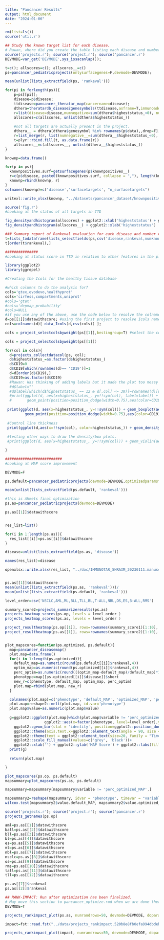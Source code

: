 ```yaml
---
title: "Pancancer Results"
output: html_document
date: "2024-01-06"
---
```

```r
rm(list=ls())
source('util.r')

```


```r
## Study the known target list for each disease.
# Rawan, where did you create the table listing each disease and number of targets? Move this there.
source('projects.r'); source('project.r'); source('pancancer.r')
DEVMODE=var_get('DEVMODE',sys_issacanlap());

t=c(); allscores=c(); allscores__=c()
ps=pancancer_pediatricprojects(onlysurfacegenes=F,devmode=DEVMODE);

mean(unlist(lists_extractfield(ps, 'rankeval')))

for(pi in forlength(ps)){
	p=ps[[pi]];
	disease=p$disease;
	ttdisease=pancancer_theratar_map(cancername=disease);
	dthera=theratardb_disease2genesymbols(ttdisease,asframe=T,immunoadd=0);
	r=list(disease=disease,numnegative=sum(dthera$higheststatus_<0), numpositive=sum(dthera$higheststatus_>0));
	allscores=c(allscores, unlist(dthera$higheststatus_))
	
	#not all targets are actually present in the project.
	dthera__ = dthera[dthera$genesymbol %in% rownames(p$data),,drop=F];
	r=list_merge(r, list(numnegative__=sum(dthera__$higheststatus_<0), numpositive__=sum(dthera__$higheststatus_>0)));
	t=plyr::rbind.fill(t, as.data.frame(r))
	allscores__=c(allscores__, unlist(dthera__$higheststatus_))
}

knownp=data.frame()

for(p in ps){
  knownpositives.surf=getsurfacegenes(p$knownpositives__)
  r=c(p$disease, paste0(knownpositives.surf, collapse = ","), length(knownpositives.surf))
  knownp=rbind(knownp, r)
}
colnames(knownp)=c('disease','surfacetargets', "n_surfacetargets")

writexl::write_xlsx(knownp, "../datasets/pancancer_dataset/knownpositivesindataset_pancancer_03.02.24.xlsx")

source('fig.r')
#Looking at the status of all targets in TTD 

fig_densityandhistogram(allscores) + ggplot2::xlab('higheststatus') + ggplot2::ggtitle('all targets') |> print()
fig_densityandhistogram(allscores__) + ggplot2::xlab('higheststatus')  + ggplot2::ggtitle('project targets') |> print()

```
```r
### Summary report of Rankeval evaluation for each disease and number of known positives/negatives
t=lists_todataframe(lists_selectfields(ps,csv('disease,rankeval,numknownpositives__,numknownnegatives__')))
t[order(t$rankeval),]
```


```r
###############
#Looking at status score in TTD in relation to other features in the plot 

library(ggplot2)
library(ggrepel)

#Creating the Icols for the healthy tissue database 

#which columns to do the analysis for?
cols='gtex,evodevo,healthyprot' 
cols='cirfess,compartments,uniprot'
#cols='gtex'
#cols='depmap_probability'
#cols=NULL
#if you use any of the above, use the code below to resolve the colnames.
d=ps[[1]]$datawithscore; #using the first project to resolve Icols names.
cols=colnames(d)[ data_Icols(d,csv(cols)) ];

cols = project_selectcolsbyweight(ps[[1]],bestingroup=T) #select the column with the highest abs weight in each datasource.

cols = project_selectcolsbyweight(ps[[1]])

for(col in cols){
  d=projects_collectdatacol(ps, col);
  d$higheststatus_=as.factor(d$higheststatus_)
  d$CD19=0
  d$CD19[which(rownames(d)== 'CD19')]=1
  d=d[order(d$CD19),]
  d$CD19=as.factor(d$CD19)
  #Rawan: Was thinking of adding labels but it made the plot too messy 
  #d$label=""
  #d$label[which(d$higheststatus_ == 12 & d[,col] <= 30)]=rownames(d)[which(d$higheststatus_ == 12 & d[,col] <= 30)]
  #print(ggplot(d, aes(x=higheststatus_, y=!!sym(col), label=label)) + geom_boxplot(aes(fill=higheststatus_)) +
  #       geom_point(position=position_dodge(width=0.75),aes(color=CD19)) + geom_text_repel(nudge_x = 5, nudge_y=16,size=2))
  
 print(ggplot(d, aes(x=higheststatus_, y=!!sym(col))) + geom_boxplot(aes(fill=higheststatus_)) +
         geom_point(position=position_dodge(width=0.75),aes(color=CD19))) + theme_classic()
 
 #Control line thickness 
 print(ggplot(d,aes(x=!!sym(col), color=higheststatus_)) + geom_density() + theme_classic())
 
 #testing other ways to draw the density/box plots.
 #print(ggplot(d, aes(x=higheststatus_, y=!!sym(col))) + geom_violin(aes(fill=higheststatus_)) + ggforce::geom_sina())

}


```


```r
##########################
#Looking at MAP score improvement 

DEVMODE=F

ps.default=pancancer_pediatricprojects(devmode=DEVMODE,optimizedparamsfile="project_defaultparams.yml")

mean(unlist(lists_extractfield(ps.default, 'rankeval')))

#this is Ahmets final optimization 
ps.as=pancancer_pediatricprojects(devmode=DEVMODE)

ps.as[[1]]$datawithscore


res_list=list()

for(i in 1:length(ps.as)){
  res_list[[i]]=ps.as[[i]]$datawithscore
}

disease=unlist(lists_extractfield(ps.as, 'disease'))

names(res_list)=disease

openxlsx::write.xlsx(res_list, "../doc/IMMUNOTAR_SHRAIM_20230111.manuscript/Supplemental files/Supplemental_tables_results.xlsx", rowNames=T)


ps.as[[1]]$datawithscore
mean(unlist(lists_extractfield(ps.as, 'rankeval')))/
mean(unlist(lists_extractfield(ps.default, 'rankeval')))

level_order=csv('NSCLC,AML,ML,BLL,TLL,BL,T-ALL,NBL,OS,ES,B-ALL,RMS')

summary_score2=projects_summarizeresults(ps.as)
projects_heatmap_scores(ps.op, levels = level_order )
projects_heatmap_scores(ps.as, levels = level_order )

project_resultheatmap(ps.op[[1]], rows=rownames(summary_score1)[1:10], nc=1)
project_resultheatmap(ps.as[[1]], rows=rownames(summary_score2)[1:10], nc=1)


plot_mapscores=function(ps.optimized, ps.default){
  map=pancancer_diseasemap()
  plot.map=data.frame()
  for(i in 1:length(ps.optimized)){
    default_map=as.numeric(round(ps.default[[i]]$rankeval,4))
    optim_map=as.numeric(round(ps.optimized[[i]]$rankeval,4))
    perc_optim=as.numeric(round(((optim_map-default_map)/default_map)*100,0))
    phenotype=map[[ps.optimized[[i]]$disease]]$short
    new_r=c(phenotype, default_map, optim_map, perc_optim)
    plot.map=rbind(plot.map, new_r)
  }

  colnames(plot.map)=c('phenotype', 'default_MAP', 'optimized_MAP', 'perc_optimized_MAP')
  plot.map=reshape2::melt(plot.map, id.var='phenotype')
  plot.map$value=as.numeric(plot.map$value)
  
  g=ggplot2::ggplot(plot.map[which(plot.map$variable != 'perc_optimized_MAP'),], 
                  ggplot2::aes(x=factor(phenotype, level=level_order),y=value, fill=variable)) + 
    ggplot2::geom_bar(stat = 'identity', position=ggplot2::position_dodge()) + ggplot2::theme_bw() + 
    ggplot2::theme(axis.text.x=ggplot2::element_text(angle = 90, size = 12, hjust=0.95,vjust=0.2)) + 
    ggplot2::theme(text = ggplot2::element_text(size=20, family = "Times New Roman")) + 
    ggplot2::scale_fill_manual(values=c('grey', 'black'))+
    ggplot2::xlab('') + ggplot2::ylab('MAP Score') + ggplot2::labs(fill='MAP scores')
  print(g)
  
  return(plot.map)

}

plot_mapscores(ps.op, ps.default)
mapsummary=plot_mapscores(ps.as, ps.default)

mapsummary=mapsummary[mapsummary$variable != 'perc_optimized_MAP',]

mapsummary2=reshape(mapsummary, idvar = "phenotype", timevar = "variable", direction = "wide")
wilcox.test(mapsummary2$value.default_MAP, mapsummary2$value.optimized_MAP)

```


```r
source('projects.r'); source('project.r'); source('pancancer.r')
projects_getnames(ps.op)

aml=ps.as[[1]]$datawithscore
ball=ps.as[[2]]$datawithscore
bll=ps.as[[3]]$datawithscore
bl=ps.as[[4]]$datawithscore
es=ps.as[[5]]$datawithscore
ml=ps.as[[6]]$datawithscore
nbl=ps.as[[7]]$datawithscore
nsclc=ps.as[[8]]$datawithscore
os=ps.as[[9]]$datawithscore
rms=ps.as[[10]]$datawithscore
tall=ps.as[[11]]$datawithscore
tll=ps.as[[12]]$datawithscore

ps.as[[7]]$rankeval
ps.as[[2]]$rankeval

```



```r
## RANK-IMPACT: Run after optimization has been finalized.
# May move this section to pancancer_optimize.rmd when we are done there.
DEVMODE=T

projects_rankimpact_plot(ps.as, numrandrows=50, devmode=DEVMODE, doparallel=T, nc=2)

impact=fst::read.fst("../data/projects_rankimpact.520b8e8fb0efa994dbdeb9c393286a15.fst")

projects_rankimpact_plot(impact, numrandrows=50, devmode=DEVMODE, doparallel=T, nc=0)

```
